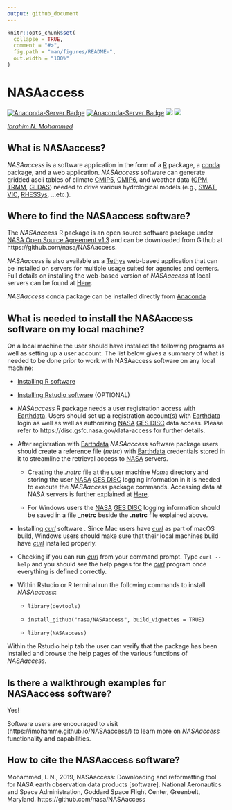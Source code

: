 ```yaml
---
output: github_document
---
```


<!-- README.md is generated from README.Rmd. Please edit that file -->

```r
knitr::opts_chunk$set(
  collapse = TRUE,
  comment = "#>",
  fig.path = "man/figures/README-",
  out.width = "100%"
)
```

# NASAaccess

<!-- badges: start -->
[![Anaconda-Server Badge](https://anaconda.org/imohamme/r-nasaaccess/badges/installer/conda.svg)](https://conda.anaconda.org/imohamme)
[![Anaconda-Server Badge](https://anaconda.org/imohamme/r-nasaaccess/badges/version.svg)](https://anaconda.org/imohamme/r-nasaaccess)
[![](https://img.shields.io/readthedocs/nasaaccess?style=social)](https://nasaaccess.readthedocs.io/en/latest/index.html) [![](https://img.shields.io/github/stars/nasa/nasaaccess?style=social)](https://github.com/nasa/NASAaccess)
<!-- ![lifecycle](https://img.shields.io/badge/lifecycle-stable-sucess.svg?style=plastic&logo=appveyor)
<!-- ![GitHub Downloads](https://img.shields.io/github/downloads/nasa/NASAaccess/total?style=plastic)
<!-- [![NASA Open Source Agreement](https://img.shields.io/badge/license-NASA_Open_Source_Agreement-informational.svg?style=plastic&logo=appveyor)](https://ti.arc.nasa.gov/opensource/nosa/)
<!-- badges: end -->

[*Ibrahim N. Mohammed*](https://science.gsfc.nasa.gov/sed/bio/ibrahim.mohammed "Ibrahim N. Mohammed")



## **What is NASAaccess?**

*NASAaccess* is a software application in the form of a [R](https://www.r-project.org/about.html) package, a [conda](https://docs.conda.io/en/latest/) package, and a web application.  *NASAaccess* software can generate gridded ascii tables of climate [CMIP5](https://pcmdi.llnl.gov/mips/cmip5/ "Coupled Model Intercomparison Project Phase 5"), [CMIP6](https://pcmdi.llnl.gov/CMIP6/ "Coupled Model Intercomparison Project Phase 6"), and weather data ([GPM](https://gpm.nasa.gov/data/directory "Global Precipitation Measurement"), [TRMM](https://gpm.nasa.gov/missions/trmm "Tropical Rainfall Measuring Mission"), [GLDAS](https://ldas.gsfc.nasa.gov/gldas "Global Land Data Assimilation System")) needed to drive various hydrological models (e.g., [SWAT](https://swat.tamu.edu/ "Soil & Water Assessment Tool"), [VIC](https://github.com/UW-Hydro/VIC "Variable Infiltration Capacity"), [RHESSys](https://github.com/RHESSys/RHESSys "The Regional Hydro-Ecological Simulation System"), ...etc.).


## **Where to find the NASAaccess software?**

The *NASAaccess* R package is an open source software package under [NASA Open Source Agreement v1.3](https://opensource.org/licenses/NASA-1.3) and can be downloaded from Github at https://github.com/nasa/NASAaccess.

*NASAaccess* is also available as a [Tethys](https://www.tethysplatform.org/) web-based application that can be installed on servers for multiple usage suited for agencies and centers.  Full details on installing the web-based version of *NASAaccess* at local servers can be found at [Here](https://github.com/BYU-Hydroinformatics/SWATOnline/blob/master/Documentation/nasaaccess%20-%20Installation%20Guide.pdf).

*NASAaccess* conda package can be installed directly from [Anaconda](https://anaconda.org/imohamme/r-nasaaccess)  

## **What is needed to install the NASAaccess software on my local machine?**

On a local machine the user should have installed the following programs as well as setting up a user account.  The list below gives a summary of what is needed to be done prior to work with NASAaccess software on any local machine:

  + [Installing R software](https://www.r-project.org/)
  
  +	[Installing Rstudio software](https://www.rstudio.com/) (OPTIONAL)
  
  + *NASAaccess* R package needs a user registration access with [Earthdata](https://earthdata.nasa.gov/). Users should set up a registration account(s) with [Earthdata](https://earthdata.nasa.gov/) login as well as well as authorizing [NASA](https://www.nasa.gov/ "The National Aeronautics and Space Administration") [GES DISC](https://disc.gsfc.nasa.gov/) data access.  Please refer to https://disc.gsfc.nasa.gov/data-access for further details.
  
  + After registration with [Earthdata](https://earthdata.nasa.gov/) *NASAaccess* software package users should create a reference file (*netrc*) with [Earthdata](https://earthdata.nasa.gov/) credentials stored in it to streamline the retrieval access to [NASA](https://www.nasa.gov/ "The National Aeronautics and Space Administration") servers.

      - Creating the *.netrc* file at the user machine *Home* directory and storing the user [NASA](https://www.nasa.gov/ "The National Aeronautics and Space Administration") [GES DISC](https://disc.gsfc.nasa.gov/) logging information in it is needed to execute the *NASAaccess* package commands. Accessing data at NASA servers is further explained at [Here](https://wiki.earthdata.nasa.gov/display/EL/How+To+Access+Data+With+cURL+And+Wget).
      
      - For Windows users the [NASA](https://www.nasa.gov/ "The National Aeronautics and Space Administration") [GES DISC](https://disc.gsfc.nasa.gov/) logging information should be saved in a file **\_netrc** beside the **.netrc** file explained above.

  + Installing [*curl*](https://curl.se/) software .  Since Mac users have [*curl*](https://curl.se/) as part of macOS build, Windows users should make sure that their local machines build have [*curl*](https://curl.se/) installed properly.
  
  + Checking if you can run [*curl*](https://curl.se/) from your command prompt.  Type `curl --help` and you should see the help pages for the [*curl*](https://curl.se/) program once everything is defined correctly.
  
  + Within Rstudio or R terminal run the following commands to install *NASAaccess*:
      - `library(devtools)`
      
      - `install_github("nasa/NASAaccess", build_vignettes = TRUE)`
			
      - `library(NASAaccess)`
      
   Within the Rstudio help tab the user can verify that the package has been installed and browse the help pages of the various functions of *NASAaccess*.

## **Is there a walkthrough examples for NASAaccess software?**

Yes! 

Software users are encouraged to visit (https://imohamme.github.io/NASAaccess/) to learn more on *NASAaccess* functionality and capabilities.


## **How to cite the NASAaccess software?**

Mohammed, I. N., 2019, NASAaccess: Downloading and reformatting tool for NASA earth observation data products [software]. National Aeronautics and Space Administration, Goddard Space Flight Center, Greenbelt, Maryland. https://github.com/nasa/NASAaccess
